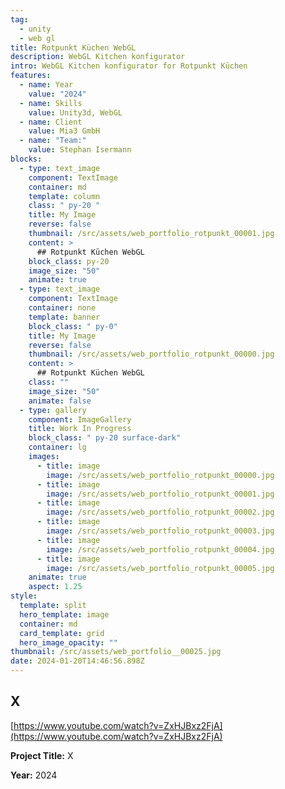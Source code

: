 ```yaml
---
tag:
  - unity
  - web gl
title: Rotpunkt Küchen WebGL
description: WebGL Kitchen konfigurator
intro: WebGL Kitchen konfigurator for Rotpunkt Küchen
features:
  - name: Year
    value: "2024"
  - name: Skills
    value: Unity3d, WebGL
  - name: Client
    value: Mia3 GmbH
  - name: "Team:"
    value: Stephan Isermann
blocks:
  - type: text_image
    component: TextImage
    container: md
    template: column
    class: " py-20 "
    title: My Image
    reverse: false
    thumbnail: /src/assets/web_portfolio_rotpunkt_00001.jpg
    content: >
      ## Rotpunkt Küchen WebGL
    block_class: py-20
    image_size: "50"
    animate: true
  - type: text_image
    component: TextImage
    container: none
    template: banner
    block_class: " py-0"
    title: My Image
    reverse: false
    thumbnail: /src/assets/web_portfolio_rotpunkt_00000.jpg
    content: >
      ## Rotpunkt Küchen WebGL
    class: ""
    image_size: "50"
    animate: false
  - type: gallery
    component: ImageGallery
    title: Work In Progress
    block_class: " py-20 surface-dark"
    container: lg
    images:
      - title: image
        image: /src/assets/web_portfolio_rotpunkt_00000.jpg
      - title: image
        image: /src/assets/web_portfolio_rotpunkt_00001.jpg
      - title: image
        image: /src/assets/web_portfolio_rotpunkt_00002.jpg
      - title: image
        image: /src/assets/web_portfolio_rotpunkt_00003.jpg
      - title: image
        image: /src/assets/web_portfolio_rotpunkt_00004.jpg
      - title: image
        image: /src/assets/web_portfolio_rotpunkt_00005.jpg
    animate: true
    aspect: 1.25
style:
  template: split
  hero_template: image
  container: md
  card_template: grid
  hero_image_opacity: ""
thumbnail: /src/assets/web_portfolio__00025.jpg
date: 2024-01-20T14:46:56.898Z
---
```


## X

[https://www.youtube.com/watch?v=ZxHJBxz2FjA](https://www.youtube.com/watch?v=ZxHJBxz2FjA)

**Project Title:** X

**Year:** 2024
